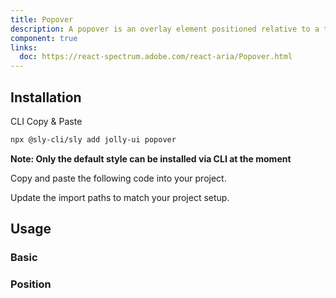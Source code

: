 ```yaml
---
title: Popover
description: A popover is an overlay element positioned relative to a trigger.
component: true
links:
  doc: https://react-spectrum.adobe.com/react-aria/Popover.html
---
```


<ComponentPreview name="popover-demo" />

## Installation

<Tabs defaultValue="cli">

<TabsList>
  <TabsTrigger value="cli">CLI</TabsTrigger>
  <TabsTrigger value="manual">Copy & Paste</TabsTrigger>
</TabsList>

<TabsContent value="cli">

```bash
npx @sly-cli/sly add jolly-ui popover
```

**Note: Only the default style can be installed via CLI at the moment**

</TabsContent>

<TabsContent value="manual">

<Steps>

<Step>Copy and paste the following code into your project.</Step>

<ComponentSource name="popover" />

<Step>Update the import paths to match your project setup.</Step>

</Steps>

</TabsContent>

</Tabs>

## Usage

### Basic

<ComponentPreview name="popover-demo" />

### Position

<ComponentPreview name="popover-position" />
